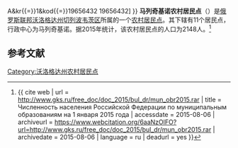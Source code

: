 {{Infobox Settlement
| official_name = 马列奇基诺农村居民点
| native_name = Малечкинское сельское поселение
| settlement_type = [[农村居民点|农村居民点]]
| subdivision_type = [[国家|国家]]
| subdivision_type1 = [[州_(俄罗斯)|州]]
| subdivision_type2 = [[区_(苏联)|区]]
| subdivision_name = {{RUS}}
| subdivision_name1 = [[沃洛格达州|沃洛格达州]]
| subdivision_name2 = [[切列波韦茨区|切列波韦茨区]]
| seat_type = 行政中心
| seat = 马列奇基诺
| population_as_of=2015
| population_footnotes = <ref name=stat />
| population_total = 2148
| coordinates_display = inline,title
| latd =  | latm =  | lats =  | latNS = N
| longd =  | longm =  | longs =  | longEW = E
| timezone = [[莫斯科时间|MSK]]
| utc_offset = +3
| blank_name = [[俄罗斯市政土地区划代码|OKTMO编码]]
| blank_info = [http://classif.spb.ru/classificators/view/tma.php?st{{=}}A&kr{{=}}1&kod{{=}}19656432 19656432]
}}
'''马列奇基诺农村居民点'''（{{lang-ru|Малечкинское сельское поселение}}）是[[俄罗斯联邦|俄罗斯联邦]][[沃洛格达州|沃洛格达州]][[切列波韦茨区|切列波韦茨区]]所属的一个[[农村居民点|农村居民点]]。其下辖有11个居民点，行政中心为马列奇基诺。据2015年统计，该农村居民点的人口为2148人。<ref name=stat>{{ cite web | url = http://www.gks.ru/free_doc/doc_2015/bul_dr/mun_obr2015.rar | title = Численность населения Российской Федерации по муниципальным образованиям на 1 января 2015 года | accessdate = 2015-08-06 | archiveurl = https://www.webcitation.org/6aaNzOlFO?url=http://www.gks.ru/free_doc/doc_2015/bul_dr/mun_obr2015.rar | archivedate = 2015-08-06 | language = ru | deadurl = yes }}</ref>

== 参考文献 ==
{{reflist}}

{{Russia-stub}}

[[Category:沃洛格达州农村居民点|Category:沃洛格达州农村居民点]]